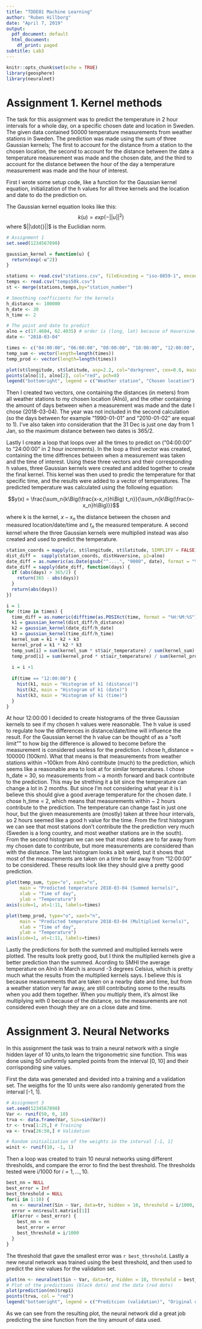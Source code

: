 ```yaml
---
title: "TDDE01 Machine Learning"
author: "Ruben Hillborg"
date: "April 7, 2019"
output:
  pdf_document: default
  html_document:
    df_print: paged
subtitle: Lab3
---
```


```r
knitr::opts_chunk$set(echo = TRUE)
library(geosphere)
library(neuralnet)

```

# Assignment 1. Kernel methods

The task for this assignment was to predict the temperature in 2 hour intervals for a whole day, on a specific chosen date and location in Sweden. The given data contained 50000 temperature measurements from weather stations in Sweden. The prediction was made using the sum of three Gaussian kernels; The first to account for the distance from a station to the chosen location, the second to account for the distance between the date a temperature measurement was made and the chosen date, and the third to account for the distance between the hour of the day a temperature measurement was made and the hour of interest.

First I wrote some setup code, like a function for the Gaussian kernel equation, initialization of the h values for all three kernels and the location and date to do the prediction on.

The Gaussian kernel equation looks like this:
$$k(u) = exp(-||u||^2)$$
where $||\dot{}||$ is the Euclidian norm.

```r
# Assignment 1
set.seed(1234567890)

gaussian_kernel = function(u) {
  return(exp(-u^2))
}

stations <- read.csv("stations.csv", fileEncoding = "iso-8859-1", encoding = "utf8")
temps <- read.csv("temps50k.csv")
st <- merge(stations,temps,by="station_number")

# Smoothing coefficients for the kernels
h_distance <- 100000
h_date <- 30
h_time <- 2

# The point and date to predict
alno = c(17.4604, 62.4035) # order is (long, lat) because of Haversine.
date <- "2018-03-04"

times <- c("04:00:00", "06:00:00", "08:00:00", "10:00:00", "12:00:00", "14:00:00", "16:00:00", "18:00:00", "20:00:00", "22:00:00", "24:00:00")
temp_sum <- vector(length=length(times))
temp_prod <- vector(length=length(times))

plot(st$longitude, st$latitude, asp=2.2, col="darkgreen", cex=0.8, main = "Weather station locations", xlab = "longitude", ylab = "latitude")
points(alno[1], alno[2], col="red", pch=8)
legend("bottomright", legend = c("Weather station", "Chosen location"), col = c("darkgreen", "red"), pch = c(1, 8))

```

Then I created two vectors, one containing the distances (in meters) from all weather stations to my chosen location (Alnö), and the other containing the amount of days between when a measurement was made and the date I chose (2018-03-04). The year was not included in the second calculation (so the days between for example "1990-01-01" and "2010-01-02" are equal to 1). I've also taken into consideration that the 31 Dec is just one day from 1 Jan, so the maximum distance between two dates is 365/2.

Lastly I create a loop that loops over all the times to predict on ("04:00:00" to "24:00:00" in 2 hour increments). In the loop a third vector was created, containing the time diffrences between when a measurement was taken and the time of interest. Using these three vectors and their corresponding h values, three Gaussian kernels were created and added together to create the final kernel. This kernel was then used to predic the temperature for that specific time, and the results were added to a vector of temperatures. The predicted temperature was calculated using the following equation:

$$y(x) = \frac{\sum_n{k\Big(\frac{x-x_n}h\Big) t_n}}{\sum_n{k\Big(\frac{x-x_n}h\Big)}}$$

where k is the kernel, $x-x_n$ the distance between the chosen and measured location/date/time and $t_n$ the measured temperature.
A second kernel where the three Gaussian kernels were multiplied instead was also created and used to predict the temperature.

```r
station_coords = mapply(c, st$longitude, st$latitude, SIMPLIFY = FALSE)
dist_diff =  sapply(station_coords, distHaversine, p2=alno)
date_diff = as.numeric(as.Date(gsub("^....", "0000", date), format = "%Y-%m-%d") - as.Date(as.character(gsub("^....", "0000", st$date)), format = "%Y-%m-%d"))
date_diff = sapply(date_diff, function(days) {
  if (abs(days) > 365/2) {
    return(365 - abs(days))
  }
  return(abs(days))
})

i = 1
for (time in times) {
  time_diff = as.numeric(difftime(as.POSIXct(time, format = "%H:%M:%S"), as.POSIXct(st$time, format = "%H:%M:%S"), units = "hours"))
  k1 = gaussian_kernel(dist_diff/h_distance) 
  k2 = gaussian_kernel(date_diff/h_date)
  k3 = gaussian_kernel(time_diff/h_time)
  kernel_sum = k1 + k2 + k3
  kernel_prod = k1 * k2 * k3
  temp_sum[i] = sum(kernel_sum * st$air_temperature) / sum(kernel_sum)
  temp_prod[i] = sum(kernel_prod * st$air_temperature) / sum(kernel_prod)
  
  i = i +1
    
  if(time == "12:00:00") {
    hist(k1, main = "Histogram of k1 (distance)")
    hist(k2, main = "Histogram of k1 (date)")
    hist(k3, main = "Histogram of k1 (time)")
  }
}

```

At hour 12:00:00 I decided to create histograms of the three Gaussian kernels to see if my chosen h values were reasonable. The h value is used to regulate how the differences in distance/date/time will influence the result. For the Gaussian kernel the h value can be thought of as a "soft limit"" to how big the difference is allowed to become before the measurement is considered useless for the prediction. I chose h_distance = 100000 (100km). What that means is that measurements from weather stations within ~100km from Alnö contribute (much) to the prediction, which seems like a reasonable area to look at for similar temperatures. I chose h_date = 30, so measurements from ~ a month forward and back contribute to the prediction. This may be strething it a bit since the temperature can change a lot in 2 months. But since I'm not considering what year it is I believe this should give a good average temperature for the chosen date. I chose h_time = 2, which means that measurements within ~ 2 hours contribute to the prediction. The temperature can change fast in just one hour, but the given measurements are (mostly) taken at three hour intervals, so 2 hours seemed like a good h value for the time. From the first histogram we can see that most stations don't contribute the the prediction very much (Sweden is a long country, and most weather stations are in the south). From the second histogram we can see that most dates are to far away from my chosen date to contribute, but more measurements are considered than with the distance. The last histogram looks a bit weird, but it shows that most of the measurements are taken on a time to far away from "12:00:00" to be considered. These results look like they should give a pretty good prediction.

```r
plot(temp_sum, type="o", xaxt="n", 
     main = "Predicted temperature 2018-03-04 (Summed kernels)", 
     xlab = "Time of day", 
     ylab = "Temperature")
axis(side=1, at=1:11, labels=times)

plot(temp_prod, type="o", xaxt="n",
     main = "Predicted temperature 2018-03-04 (Multiplied kernels)", 
     xlab = "Time of day", 
     ylab = "Temperature")
axis(side=1, at=1:11, labels=times)

```

Lastly the predictions for both the summed and multiplied kernels were plotted. The results look pretty good, but I think the multiplied kernels give a better prediction than the summed. Acording to SMHI the average temperature on Alnö in March is around -3 degrees Celsius, which is pretty much what the results from the multiplied kernels says. I believe this is because measurements that are taken on a nearby date and time, but from a weather station very far away, are still contributing some to the results when you add them together. When you multiply them, it's almost like multiplying with 0 because of the distance, so the measurements are not considered even though they are on a close date and time.

# Assignment 3. Neural Networks

In this assignment the task was to train a neural network with a single hidden layer of 10 units,to learn the trigonometric sine function. This was done using 50 uniformly sampled points from the interval [0, 10] and their corrisponding sine values.

First the data was generated and devided into a training and a validation set. The weigths for the 10 units were also randomly generated from the interval [-1, 1].

```r
# Assignment 3
set.seed(1234567890)
Var <- runif(50, 0, 10)
trva <- data.frame(Var, Sin=sin(Var))
tr <- trva[1:25,] # Training
va <- trva[26:50,] # Validation

# Random initialization of the weights in the interval [-1, 1]
winit <- runif(10, -1, 1)

```

Then a loop was created to train 10 neural networks using different thresholds, and compare the error to find the best threshold. The thresholds tested were i/1000 for $i = 1,...,10$. 

```r
best_nn = NULL
best_error = Inf
best_threshold = NULL
for(i in 1:10) {
  nn <- neuralnet(Sin ~ Var, data=tr, hidden = 10, threshold = i/1000, startweights = winit)
  error = nn$result.matrix[[1]]
  if(error < best_error) {
    best_nn = nn
    best_error = error
    best_threshold = i/1000
  }
}

```

The threshold that gave the smallest error was `r best_threshold`. Lastly a new neural network was trained using the best threshold, and then used to predict the sine values for the validation set.

```r
plot(nn <- neuralnet(Sin ~ Var, data=tr, hidden = 10, threshold = best_threshold, startweights = winit))
# Plot of the predictions (black dots) and the data (red dots)
plot(prediction(nn)$rep1)
points(trva, col = "red")
legend("bottomright", legend = c("Preditcion (validation)", "Original data"), col = 1:2, pch = c(1, 1))
```

As we can see from the resulting plot, the neural network did a great job predicting the sine function from the tiny amount of data used. 

